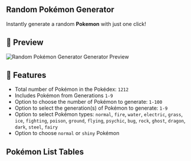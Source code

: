 ## Random Pokémon Generator

Instantly generate a random **Pokemon** with just one click!

## 💯 Preview

![Random Pokémon Generator Generator Preview](https://raw.githubusercontent.com/meetqy/randomkits/main/kits/pokemon/assets/preview.webp)

## 🚀 Features

- Total number of Pokémon in the Pokédex: `1212`
- Includes Pokémon from Generations `1-9`
- Option to choose the number of Pokémon to generate: `1-100`
- Option to select the generation(s) of Pokémon to generate: `1-9`
- Option to select Pokémon types: `normal`, `fire`, `water`, `electric`, `grass`, `ice`, `fighting`, `poison`, `ground`, `flying`, `psychic`, `bug`, `rock`, `ghost`, `dragon`, `dark`, `steel`, `fairy`
- Option to choose `normal` or `shiny` Pokémon

## Pokémon List Tables
